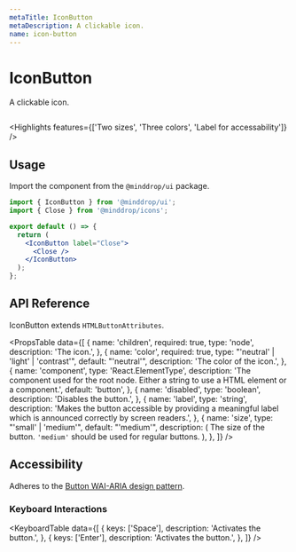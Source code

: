 ```yaml
---
metaTitle: IconButton
metaDescription: A clickable icon.
name: icon-button
---
```


# IconButton

<Description>A clickable icon.</Description>

<HeroContainer>
  <IconButtonDemo />
</HeroContainer>

```jsx hero template=IconButtonDemo

```

<Highlights
  features={['Two sizes', 'Three colors', 'Label for accessability']}
/>

## Usage

Import the component from the `@minddrop/ui` package.

```jsx
import { IconButton } from '@minddrop/ui';
import { Close } from '@minddrop/icons';

export default () => {
  return (
    <IconButton label="Close">
      <Close />
    </IconButton>
  );
};
```

## API Reference

IconButton extends `HTMLButtonAttributes`.

<PropsTable
  data={[
    {
      name: 'children',
      required: true,
      type: 'node',
      description: 'The icon.',
    },
    {
      name: 'color',
      required: true,
      type: "'neutral' | 'light' | 'contrast'",
      default: "'neutral'",
      description: 'The color of the icon.',
    },
    {
      name: 'component',
      type: 'React.ElementType',
      description:
        'The component used for the root node. Either a string to use a HTML element or a component.',
      default: 'button',
    },
    {
      name: 'disabled',
      type: 'boolean',
      description: 'Disables the button.',
    },
    {
      name: 'label',
      type: 'string',
      description:
        'Makes the button accessible by providing a meaningful label which is announced correctly by screen readers.',
    },
    {
      name: 'size',
      type: "'small' | 'medium'",
      default: "'medium'",
      description: (
        <span>
          The size of the button. <code>'medium'</code> should be used
          for regular buttons.
        </span>
      ),
    },
  ]}
/>

## Accessibility

Adheres to the [Button WAI-ARIA design pattern](https://www.w3.org/TR/wai-aria-practices-1.2/#button).

### Keyboard Interactions

<KeyboardTable
  data={[
    {
      keys: ['Space'],
      description: 'Activates the button.',
    },
    {
      keys: ['Enter'],
      description: 'Activates the button.',
    },
  ]}
/>
